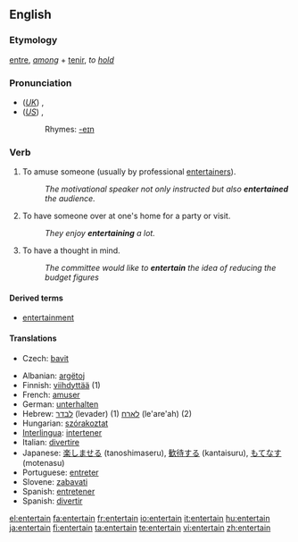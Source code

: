 ==English==

===Etymology===
{{OF.}} [[entre]], ''[[among]]'' + [[tenir]], ''to [[hold]]''

===Pronunciation===
* (''[[Received Pronunciation|UK]]'') {{IPA|/ˌɛntəˈteɪn/}}, {{SAMPA|/%Ent@"teIn/}}
* (''[[General American|US]]'') {{IPA|/ˌɛntɚˈteɪn/}}, {{SAMPA|/%Ent@`"teIn/}}
*: Rhymes: [[Rhymes:English:-eɪn|-eɪn]]

===Verb===
{{en-verb}}

# {{transitive}} To amuse someone (usually by professional [[entertainer]]s).
#: ''The motivational speaker not only instructed but also '''entertained''' the audience.''
# {{transitive}} To have someone over at one's home for a party or visit.
#: ''They enjoy '''entertaining''' a lot.''
# {{transitive}} To have a thought in mind.
#: ''The committee would like to '''entertain''' the idea  of reducing the budget figures''

====Derived terms====
* [[entertainment]]

====Translations====
{{trans-top|to amuse someone}}
* Czech: [[bavit]]
{{trans-mid}}
{{trans-bottom}}

{{checktrans-top}}
* Albanian: [[argëtoj]]
* Finnish: [[viihdyttää]] (1)
* French: [[amuser]]
* German: [[unterhalten]]
* Hebrew: [[לבדר]] (levader) (1) [[לארח]] (le'are'ah) (2)
* Hungarian: [[szórakoztat]]
* [[Interlingua]]: [[intertener]]
* Italian: [[divertire]]
* Japanese: [[楽しませる]] (tanoshimaseru), [[歓待する]] (kantaisuru), [[もてなす]] (motenasu)
* Portuguese: [[entreter]]
* Slovene: [[zabavati]]
* Spanish: [[entretener]]
* Spanish: [[divertir]]
{{trans-bottom}}

[[el:entertain]]
[[fa:entertain]]
[[fr:entertain]]
[[io:entertain]]
[[it:entertain]]
[[hu:entertain]]
[[ja:entertain]]
[[fi:entertain]]
[[ta:entertain]]
[[te:entertain]]
[[vi:entertain]]
[[zh:entertain]]